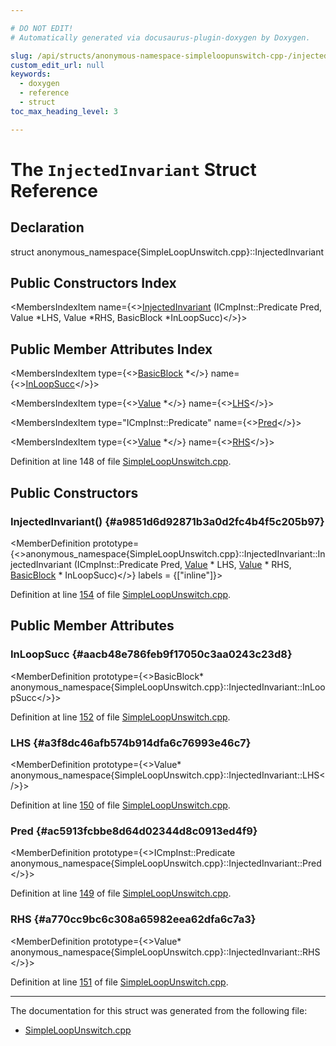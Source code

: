 ```yaml
---

# DO NOT EDIT!
# Automatically generated via docusaurus-plugin-doxygen by Doxygen.

slug: /api/structs/anonymous-namespace-simpleloopunswitch-cpp-/injectedinvariant
custom_edit_url: null
keywords:
  - doxygen
  - reference
  - struct
toc_max_heading_level: 3

---
```





# The `InjectedInvariant` Struct Reference

<DoxygenPage pluginConfig={pluginConfig}>



## Declaration

<CodeBlock>struct anonymous_namespace{SimpleLoopUnswitch.cpp}::InjectedInvariant</CodeBlock>

## Public Constructors Index

<MembersIndex>

<MembersIndexItem
  name={<><a href="#a9851d6d92871b3a0d2fc4b4f5c205b97">InjectedInvariant</a> (ICmpInst::Predicate Pred, Value &#42;LHS, Value &#42;RHS, BasicBlock &#42;InLoopSucc)</>}>
</MembersIndexItem>

</MembersIndex>

## Public Member Attributes Index

<MembersIndex>

<MembersIndexItem
  type={<><a href="/docs/api/classes/llvm/basicblock">BasicBlock</a> &#42;</>}
  name={<><a href="#aacb48e786feb9f17050c3aa0243c23d8">InLoopSucc</a></>}>
</MembersIndexItem>

<MembersIndexItem
  type={<><a href="/docs/api/classes/llvm/value">Value</a> &#42;</>}
  name={<><a href="#a3f8dc46afb574b914dfa6c76993e46c7">LHS</a></>}>
</MembersIndexItem>

<MembersIndexItem
  type="ICmpInst::Predicate"
  name={<><a href="#ac5913fcbbe8d64d02344d8c0913ed4f9">Pred</a></>}>
</MembersIndexItem>

<MembersIndexItem
  type={<><a href="/docs/api/classes/llvm/value">Value</a> &#42;</>}
  name={<><a href="#a770cc9bc6c308a65982eea62dfa6c7a3">RHS</a></>}>
</MembersIndexItem>

</MembersIndex>


Definition at line 148 of file <a href="/docs/api/files/lib/lib/transforms/lib/transforms/scalar/simpleloopunswitch-cpp">SimpleLoopUnswitch.cpp</a>.

<SectionDefinition>

## Public Constructors

### InjectedInvariant() {#a9851d6d92871b3a0d2fc4b4f5c205b97}

<MemberDefinition
  prototype={<>anonymous&#95;namespace&#123;SimpleLoopUnswitch.cpp&#125;::InjectedInvariant::InjectedInvariant (ICmpInst::Predicate Pred, <a href="/docs/api/classes/llvm/value">Value</a> &#42; LHS, <a href="/docs/api/classes/llvm/value">Value</a> &#42; RHS, <a href="/docs/api/classes/llvm/basicblock">BasicBlock</a> &#42; InLoopSucc)</>}
  labels = {["inline"]}>

Definition at line <a href="/docs/api/files/lib/lib/transforms/lib/transforms/scalar/simpleloopunswitch-cpp/#l00154">154</a> of file <a href="/docs/api/files/lib/lib/transforms/lib/transforms/scalar/simpleloopunswitch-cpp">SimpleLoopUnswitch.cpp</a>.
</MemberDefinition>

</SectionDefinition>

<SectionDefinition>

## Public Member Attributes

### InLoopSucc {#aacb48e786feb9f17050c3aa0243c23d8}

<MemberDefinition
  prototype={<>BasicBlock&#42; anonymous&#95;namespace&#123;SimpleLoopUnswitch.cpp&#125;::InjectedInvariant::InLoopSucc</>}>

Definition at line <a href="/docs/api/files/lib/lib/transforms/lib/transforms/scalar/simpleloopunswitch-cpp/#l00152">152</a> of file <a href="/docs/api/files/lib/lib/transforms/lib/transforms/scalar/simpleloopunswitch-cpp">SimpleLoopUnswitch.cpp</a>.
</MemberDefinition>

### LHS {#a3f8dc46afb574b914dfa6c76993e46c7}

<MemberDefinition
  prototype={<>Value&#42; anonymous&#95;namespace&#123;SimpleLoopUnswitch.cpp&#125;::InjectedInvariant::LHS</>}>

Definition at line <a href="/docs/api/files/lib/lib/transforms/lib/transforms/scalar/simpleloopunswitch-cpp/#l00150">150</a> of file <a href="/docs/api/files/lib/lib/transforms/lib/transforms/scalar/simpleloopunswitch-cpp">SimpleLoopUnswitch.cpp</a>.
</MemberDefinition>

### Pred {#ac5913fcbbe8d64d02344d8c0913ed4f9}

<MemberDefinition
  prototype={<>ICmpInst::Predicate anonymous&#95;namespace&#123;SimpleLoopUnswitch.cpp&#125;::InjectedInvariant::Pred</>}>

Definition at line <a href="/docs/api/files/lib/lib/transforms/lib/transforms/scalar/simpleloopunswitch-cpp/#l00149">149</a> of file <a href="/docs/api/files/lib/lib/transforms/lib/transforms/scalar/simpleloopunswitch-cpp">SimpleLoopUnswitch.cpp</a>.
</MemberDefinition>

### RHS {#a770cc9bc6c308a65982eea62dfa6c7a3}

<MemberDefinition
  prototype={<>Value&#42; anonymous&#95;namespace&#123;SimpleLoopUnswitch.cpp&#125;::InjectedInvariant::RHS</>}>

Definition at line <a href="/docs/api/files/lib/lib/transforms/lib/transforms/scalar/simpleloopunswitch-cpp/#l00151">151</a> of file <a href="/docs/api/files/lib/lib/transforms/lib/transforms/scalar/simpleloopunswitch-cpp">SimpleLoopUnswitch.cpp</a>.
</MemberDefinition>

</SectionDefinition>

<hr/>

The documentation for this struct was generated from the following file:

<ul>
<li><a href="/docs/api/files/lib/lib/transforms/lib/transforms/scalar/simpleloopunswitch-cpp">SimpleLoopUnswitch.cpp</a></li>
</ul>

</DoxygenPage>
